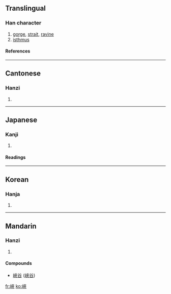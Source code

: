 {{see|峡}}

==Translingual==
===Han character===
{{Han char|rn=46|rad=山|as=07|sn=10|four=2473<sub>8</sub>|canj=山大人人 (UKOO)}}
# [[gorge]], [[strait]], [[ravine]]
# [[isthmus]]
====References====
{{Han ref|kx=0312.180|dkj=08122|dj=0612.230|hdz=10773.050|uh=5CFD|ud=23805|bh=AE6C|bd=44652}}
----
==Cantonese==
===Hanzi===
{{yue-hanzi|jyut=|y=haap6}}
# {{defn|Cantonese}}
----
==Japanese==
===Kanji===
{{ja-kanji|grade=|rs=山07}}
# {{defn|Japanese}} 
====Readings====
{{ja-readings|on=[[きょう]] (kyō), [[こう]] (kō)|kun=[[はざま]] (hazama)}}
----
==Korean==
===Hanja===
{{ko-hanja|hangeul=[[협]]|rv=hyeop|mr=hyŏp}}
# {{defn|Korean}}
----
==Mandarin==
===Hanzi===
{{cmn-hanzi|sim=峡|pin=[[xiá]] (xia2)|wg=hsia<sup>2</sup>}}
# {{defn|Mandarin}}

====Compounds====
* [[峽谷]] ([[峡谷]])

[[fr:峽]]
[[ko:峽]]